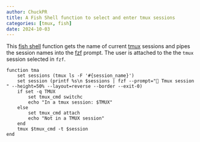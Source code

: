 ```yaml
---
author: ChuckPR
title: A Fish Shell function to select and enter tmux sessions
categories: [tmux, fish]
date: 2024-10-03
---
```


This [fish shell](https://fishshell.com/docs/current/cmds/function.html)
function gets the name of current [tmux](https://github.com/tmux/tmux/wiki)
sessions and pipes the session names into the
[fzf](https://github.com/junegunn/fzf) prompt. The user is attached to the the
`tmux` session selected in `fzf`.

```fish
function tma
    set sessions (tmux ls -F '#{session_name}')
    set session (printf %s\n $sessions | fzf --prompt=" Tmux session " --height=50% --layout=reverse --border --exit-0)
    if set -q TMUX
        set tmux_cmd switchc
        echo "In a tmux session: $TMUX"
    else
        set tmux_cmd attach
        echo "Not in a TMUX session"
    end
    tmux $tmux_cmd -t $session
end
```
<script src="https://asciinema.org/a/RK4tbBT0GJkYCKWbyiKI6cImw.js" id="asciicast-RK4tbBT0GJkYCKWbyiKI6cImw" async="true"></script>
